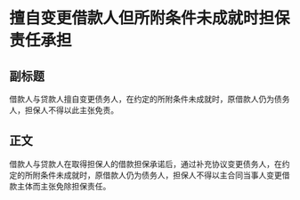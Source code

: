 # 擅自变更借款人但所附条件未成就时担保责任承担
## 副标题
借款人与贷款人擅自变更债务人，在约定的所附条件未成就时，原借款人仍为债务人，担保人不得以此主张免责。
## 正文
借款人与贷款人在取得担保人的借款担保承诺后，通过补充协议变更债务人，在约定的所附条件未成就时，原借款人仍为债务人，担保人不得以主合同当事人变更借款主体而主张免除担保责任。